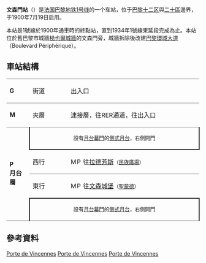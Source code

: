 {{unreferenced|time=2010-07-18T04:30:27+00:00}}
{{Infobox station
| name            = 文森門<br>{{lang|fr|Porte de Vincennes}}
| symbol_location = paris
| symbol          = m
| symbol2         = 
| type            = [[巴黎地鐵|巴黎地鐵]]車站
| image           = [[File:Metro_1_Porte_de_Vincennes_quai.JPG|275px]]
| alt             = 
| caption         = 
| other_name      = 
| address         = [[巴黎十二區|巴黎十二區]]文森林蔭道81號、90號、99號、102號、106號
| borough         = [[法蘭西島大區|法蘭西島大區]][[巴黎|巴黎]]
| country         = [[法國|法國]]
| coordinates     = {{coord|48.847326|2.407759|region:FR_scale:2000|format=dms|display=inline,title}}
| owned           = [[巴黎大眾運輸公司|RATP]]
| operator        = [[巴黎大眾運輸公司|RATP]]
| line            = [[巴黎地鐵1號線|巴黎地鐵1號線]]
| disabled        = 
| zone            = 第1收費區
| opened          = 1900年7月19日
| closed          = <!-- {{End date|YYYY|MM|DD|df=y}} -->
| services        = 
| map_type        = France Paris
}}

'''文森門站'''（{{lang-fr|Porte de Vincennes}}）是[[法国|法国]][[巴黎地铁1号线|巴黎地铁1号线]]的一个车站，位于[[巴黎十二区|巴黎十二区]]與[[巴黎二十區|二十區]]邊界，于1900年7月19日启用。

本站是1號線於1900年通車時的終點站，直到1934年1號線東延段完成為止。本站位於舊巴黎市城牆[[梯也爾城牆|梯也爾城牆]]的文森門旁，城牆拆除後改建[[環城大道_(巴黎)|巴黎環城大道]]（Boulevard Périphérique）。

==車站結構==
{| border=0 cellspacing=0 cellpadding=3
|style="border-top:solid 1px gray;" width=50 valign=top|'''G'''
|style="border-top:solid 1px gray;" width=100 valign=top|街道
|style="border-top:solid 1px gray;" width=400 valign=top|出入口
|-
|style="border-top:solid 1px gray;" width=50 valign=top|'''M'''
|style="border-top:solid 1px gray;" width=100 valign=top|夾層
|style="border-top:solid 1px gray;" width=400 valign=top|連接層，往RER通道，往出入口
|-
|style="border-top:solid 1px gray;border-bottom:solid 1px gray;" width=50 rowspan=4 valign=top|'''P<br>月台層'''
|style="border-top:solid 1px gray;border-right:solid 2px black;border-left:solid 2px black;border-bottom:solid 2px black;" colspan=2|<center><small>設有[[月台幕門|月台幕門]]的[[側式月台|側式月台]]，右側開門</small></center>
|-
|style="border-bottom:solid 1px gray;" width=100|西行
|style="border-bottom:solid 1px gray;" width=390|{{arrow|L}} [[File:Metro-M.svg|16x16px]][[File:Paris_Metro_1.svg|16x16px]]往[[拉德芳斯站_(巴黎地鐵)|拉德芳斯]]<small>（[[民族廣場站_(巴黎地鐵)|民族廣場]]）</small>
|-
|東行
|{{arrow|R}} [[File:Metro-M.svg|16x16px]][[File:Paris_Metro_1.svg|16x16px]]往[[文森城堡站|文森城堡]]<small>（[[聖蒙德站|聖蒙德]]）</small>
|-
|style="border-top:solid 2px black;border-right:solid 2px black;border-left:solid 2px black;border-bottom:solid 1px gray;" colspan=2|<center><small>設有[[月台幕門|月台幕門]]的[[側式月台|側式月台]]，右側開門</small></center>
|}

==參考資料==
{{reflist}}

{{巴黎地铁1号线}}

[[Category:巴黎地鐵1號線車站|Porte de Vincennes]]
[[Category:巴黎十二區地鐵車站|Porte de Vincennes]]
[[Category:巴黎二十區地鐵車站|Porte de Vincennes]]